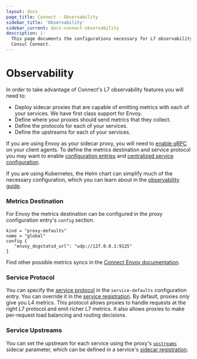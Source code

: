 ```yaml
---
layout: docs
page_title: Connect - Observability
sidebar_title: 'Observability'
sidebar_current: docs-connect-observability
description: |-
  This page documents the configurations necessary for L7 observability using
  Consul Connect.
---
```


# Observability

In order to take advantage of Connect's L7 observability features you will need
to:

- Deploy sidecar proxies that are capable of emitting metrics with each of your
  services. We have first class support for Envoy.
- Define where your proxies should send metrics that they collect.
- Define the protocols for each of your services.
- Define the upstreams for each of your services.

If you are using Envoy as your sidecar proxy, you will need to [enable
gRPC](/docs/agent/options.html#grpc_port) on your client agents. To define the
metrics destination and service protocol you may want to enable [configuration
entries](/docs/agent/options.html#config_entries) and [centralized service
configuration](/docs/agent/options.html#enable_central_service_config).

If you
are using Kubernetes, the Helm chart can simplify much of the necessary
configuration, which you can learn about in the [observability
guide](https://learn.hashicorp.com/consul/kubernetes/l7-observability-k8s).

### Metrics Destination

For Envoy the metrics destination can be configured in the proxy configuration
entry's `config` section.

```
kind = "proxy-defaults"
name = "global"
config {
   "envoy_dogstatsd_url": "udp://127.0.0.1:9125"
}
```

Find other possible metrics syncs in the [Connect Envoy documentation](/docs/connect/proxies/envoy.html#bootstrap-configuration).

### Service Protocol

You can specify the [service protocol](/docs/agent/config-entries/service-defaults.html#protocol)
in the `service-defaults` configuration entry. You can override it in the
[service registration](/docs/agent/services.html). By default, proxies only give
you L4 metrics. This protocol allows proxies to handle requests at the right L7
protocol and emit richer L7 metrics. It also allows proxies to make per-request
load balancing and routing decisions.

### Service Upstreams

You can set the upstream for each service using the proxy's
[`upstreams`](/docs/connect/registration/service-registration.html#upstreams)
sidecar parameter, which can be defined in a service's [sidecar
registration](/docs/connect/registration/sidecar-service.html).
